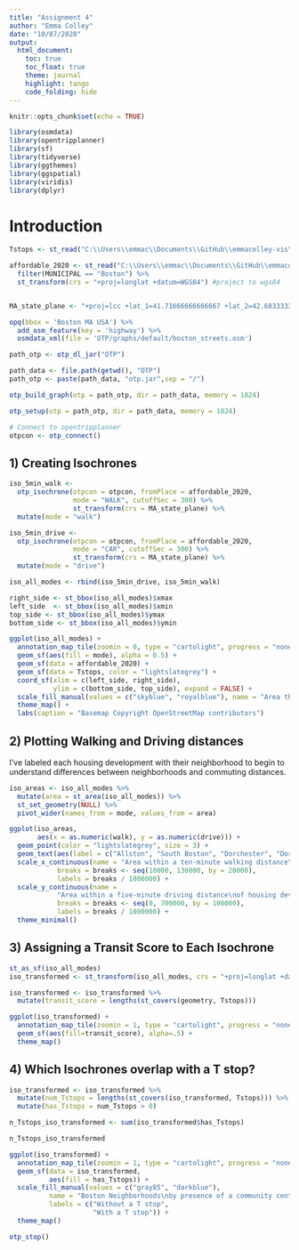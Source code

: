 ```yaml
---
title: "Assignment 4"
author: "Emma Colley"
date: "10/07/2020"
output: 
  html_document:
    toc: true
    toc_float: true
    theme: journal
    highlight: tango
    code_folding: hide
---
```


```r
knitr::opts_chunk$set(echo = TRUE)
```


```r
library(osmdata)
library(opentripplanner)
library(sf)
library(tidyverse)
library(ggthemes)
library(ggspatial)
library(viridis)
library(dplyr)
```


# Introduction

```r
Tstops <- st_read("C:\\Users\\emmac\\Documents\\GitHub\\emmacolley-vis\\T_stops\\MBTA_Rapid_Transit.shp")
```

```r

affordable_2020 <- st_read("C:\\Users\\emmac\\Documents\\GitHub\\emmacolley-vis\\affordable_2020\\massbuilds-shp-20201004-a44e92.shp") %>%
  filter(MUNICIPAL == "Boston") %>%
  st_transform(crs = "+proj=longlat +datum=WGS84") #project to wgs84


MA_state_plane <- "+proj=lcc +lat_1=41.71666666666667 +lat_2=42.68333333333333 +lat_0=41 +lon_0=-71.5 +x_0=200000 +y_0=750000 +ellps=GRS80 +units=m +no_defs"
```



```r
opq(bbox = 'Boston MA USA') %>%
  add_osm_feature(key = 'highway') %>%
  osmdata_xml(file = 'OTP/graphs/default/boston_streets.osm')
```

```r
path_otp <- otp_dl_jar("OTP")
```

```r
path_data <- file.path(getwd(), "OTP")
path_otp <- paste(path_data, "otp.jar",sep = "/")

otp_build_graph(otp = path_otp, dir = path_data, memory = 1024)
```


```r
otp_setup(otp = path_otp, dir = path_data, memory = 1024)

# Connect to opentripplanner
otpcon <- otp_connect()
```
## 1) Creating Isochrones



```r
iso_5min_walk <- 
  otp_isochrone(otpcon = otpcon, fromPlace = affordable_2020,
                mode = "WALK", cutoffSec = 300) %>%
                st_transform(crs = MA_state_plane) %>%
  mutate(mode = "walk")

iso_5min_drive <- 
  otp_isochrone(otpcon = otpcon, fromPlace = affordable_2020, 
                mode = "CAR", cutoffSec = 300) %>%
                st_transform(crs = MA_state_plane) %>%
  mutate(mode = "drive")

iso_all_modes <- rbind(iso_5min_drive, iso_5min_walk)
```

```r
right_side <- st_bbox(iso_all_modes)$xmax
left_side  <- st_bbox(iso_all_modes)$xmin
top_side <- st_bbox(iso_all_modes)$ymax
bottom_side <- st_bbox(iso_all_modes)$ymin

ggplot(iso_all_modes) +
  annotation_map_tile(zoomin = 0, type = "cartolight", progress = "none") +
  geom_sf(aes(fill = mode), alpha = 0.5) +
  geom_sf(data = affordable_2020) +
  geom_sf(data = Tstops, color = "lightslategrey") +
  coord_sf(xlim = c(left_side, right_side), 
           ylim = c(bottom_side, top_side), expand = FALSE) +
  scale_fill_manual(values = c("skyblue", "royalblue"), name = "Area that is reachable within", labels = c("5 min by car", "5 min by foot")) +
  theme_map() +
  labs(caption = "Basemap Copyright OpenStreetMap contributors")
```

## 2) Plotting Walking and Driving distances

I've labeled each housing development with their neighborhood to begin to understand differences between neighborhoods and commuting distances.


```r
iso_areas <- iso_all_modes %>%
  mutate(area = st_area(iso_all_modes)) %>%
  st_set_geometry(NULL) %>%
  pivot_wider(names_from = mode, values_from = area) 

ggplot(iso_areas, 
       aes(x = as.numeric(walk), y = as.numeric(drive))) +
  geom_point(color = "lightslategrey", size = 3) +
  geom_text(aes(label = c("Allston", "South Boston", "Dorchester", "Dorchester", "5", "6", "7","8","9","10")), hjust=-.3) +
  scale_x_continuous(name = "Area within a ten-minute walking distance\nof housing development\n(square km)",
            breaks = breaks <- seq(10000, 130000, by = 20000),
            labels = breaks / 1000000) +
  scale_y_continuous(name = 
            "Area within a five-minute driving distance\nof housing development\n(square km)",
            breaks = breaks <- seq(0, 700000, by = 100000),
            labels = breaks / 1000000) +
  theme_minimal()
```


## 3) Assigning a Transit Score to Each Isochrone


```r
st_as_sf(iso_all_modes)
iso_transformed <- st_transform(iso_all_modes, crs = "+proj=longlat +datum=WGS84")
```

```r
iso_transformed <- iso_transformed %>%
  mutate(transit_score = lengths(st_covers(geometry, Tstops)))
```
```r
ggplot(iso_transformed) +
  annotation_map_tile(zoomin = 1, type = "cartolight", progress = "none") +
  geom_sf(aes(fill=transit_score), alpha=.5) +
  theme_map() 
```


## 4) Which Isochrones overlap with a T stop?


```r
iso_transformed <- iso_transformed %>%
  mutate(num_Tstops = lengths(st_covers(iso_transformed, Tstops))) %>%
  mutate(has_Tstops = num_Tstops > 0)
```
```r
n_Tstops_iso_transformed <- sum(iso_transformed$has_Tstops)

n_Tstops_iso_transformed
```
```r
ggplot(iso_transformed) +
  annotation_map_tile(zoomin = 1, type = "cartolight", progress = "none") +
  geom_sf(data = iso_transformed,
          aes(fill = has_Tstops)) +
  scale_fill_manual(values = c("gray85", "darkblue"),
          name = "Boston Neighborhoods\nby presence of a community center", 
          labels = c("Without a T stop",
                     "With a T stop")) +
  theme_map()
```


```r
otp_stop()
```

